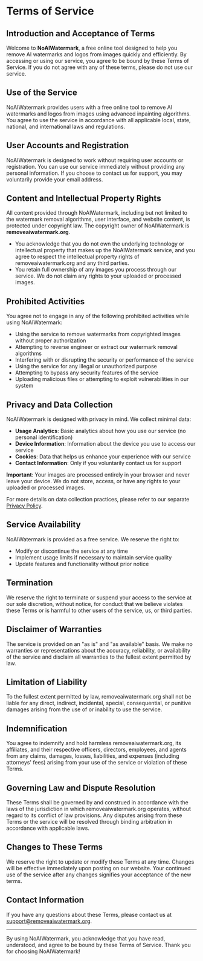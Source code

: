 # Terms of Service

## Introduction and Acceptance of Terms

Welcome to **NoAIWatermark**, a free online tool designed to help you remove AI watermarks and logos from images quickly and efficiently. By accessing or using our service, you agree to be bound by these Terms of Service. If you do not agree with any of these terms, please do not use our service.

## Use of the Service

NoAIWatermark provides users with a free online tool to remove AI watermarks and logos from images using advanced inpainting algorithms. You agree to use the service in accordance with all applicable local, state, national, and international laws and regulations.

## User Accounts and Registration

NoAIWatermark is designed to work without requiring user accounts or registration. You can use our service immediately without providing any personal information. If you choose to contact us for support, you may voluntarily provide your email address.

## Content and Intellectual Property Rights

All content provided through NoAIWatermark, including but not limited to the watermark removal algorithms, user interface, and website content, is protected under copyright law. The copyright owner of NoAIWatermark is **removeaiwatermark.org**.

- You acknowledge that you do not own the underlying technology or intellectual property that makes up the NoAIWatermark service, and you agree to respect the intellectual property rights of removeaiwatermark.org and any third parties.
- You retain full ownership of any images you process through our service. We do not claim any rights to your uploaded or processed images.

## Prohibited Activities

You agree not to engage in any of the following prohibited activities while using NoAIWatermark:

- Using the service to remove watermarks from copyrighted images without proper authorization
- Attempting to reverse engineer or extract our watermark removal algorithms
- Interfering with or disrupting the security or performance of the service
- Using the service for any illegal or unauthorized purpose
- Attempting to bypass any security features of the service
- Uploading malicious files or attempting to exploit vulnerabilities in our system

## Privacy and Data Collection

NoAIWatermark is designed with privacy in mind. We collect minimal data:

- **Usage Analytics**: Basic analytics about how you use our service (no personal identification)
- **Device Information**: Information about the device you use to access our service
- **Cookies**: Data that helps us enhance your experience with our service
- **Contact Information**: Only if you voluntarily contact us for support

**Important**: Your images are processed entirely in your browser and never leave your device. We do not store, access, or have any rights to your uploaded or processed images.

For more details on data collection practices, please refer to our separate [Privacy Policy](/privacy-policy).

## Service Availability

NoAIWatermark is provided as a free service. We reserve the right to:

- Modify or discontinue the service at any time
- Implement usage limits if necessary to maintain service quality
- Update features and functionality without prior notice

## Termination

We reserve the right to terminate or suspend your access to the service at our sole discretion, without notice, for conduct that we believe violates these Terms or is harmful to other users of the service, us, or third parties.

## Disclaimer of Warranties

The service is provided on an "as is" and "as available" basis. We make no warranties or representations about the accuracy, reliability, or availability of the service and disclaim all warranties to the fullest extent permitted by law.

## Limitation of Liability

To the fullest extent permitted by law, removeaiwatermark.org shall not be liable for any direct, indirect, incidental, special, consequential, or punitive damages arising from the use of or inability to use the service.

## Indemnification

You agree to indemnify and hold harmless removeaiwatermark.org, its affiliates, and their respective officers, directors, employees, and agents from any claims, damages, losses, liabilities, and expenses (including attorneys' fees) arising from your use of the service or violation of these Terms.

## Governing Law and Dispute Resolution

These Terms shall be governed by and construed in accordance with the laws of the jurisdiction in which removeaiwatermark.org operates, without regard to its conflict of law provisions. Any disputes arising from these Terms or the service will be resolved through binding arbitration in accordance with applicable laws.

## Changes to These Terms

We reserve the right to update or modify these Terms at any time. Changes will be effective immediately upon posting on our website. Your continued use of the service after any changes signifies your acceptance of the new terms.

## Contact Information

If you have any questions about these Terms, please contact us at [support@removeaiwatermark.org](mailto:support@removeaiwatermark.org).

---

By using NoAIWatermark, you acknowledge that you have read, understood, and agree to be bound by these Terms of Service. Thank you for choosing NoAIWatermark!
